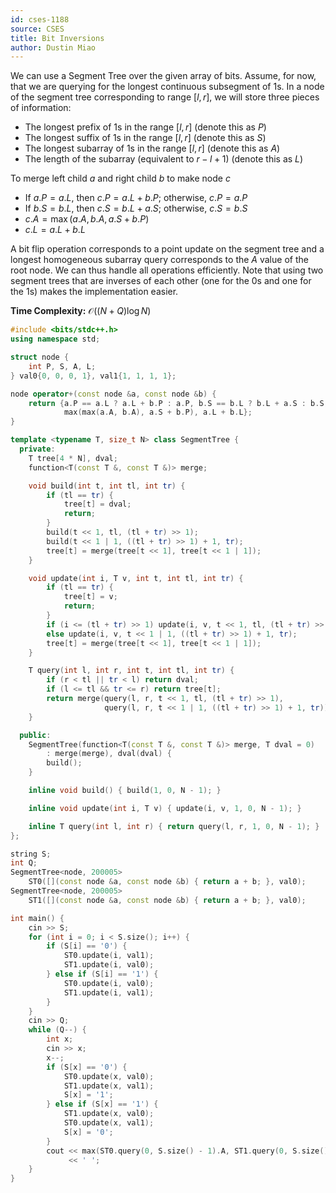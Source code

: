 ```yaml
---
id: cses-1188
source: CSES
title: Bit Inversions
author: Dustin Miao
---
```


We can use a Segment Tree over the given array of bits. Assume, for now, that we are querying for the longest continuous subsegment of 1s. In a node of 
the segment tree corresponding to range $[l, r]$, we will store three pieces of information:
- The longest prefix of 1s in the range $[l, r]$ (denote this as $P$)
- The longest suffix of 1s in the range $[l, r]$ (denote this as $S$)
- The longest subarray of 1s in the range $[l, r]$ (denote this as $A$)
- The length of the subarray (equivalent to $r - l + 1$) (denote this as $L$)

To merge left child $a$ and right child $b$ to make node $c$
- If $a.P = a.L$, then $c.P = a.L + b.P$; otherwise, $c.P = a.P$
- If $b.S = b.L$, then $c.S = b.L + a.S$; otherwise, $c.S = b.S$
- $c.A = \max(a.A, b.A, a.S + b.P)$
- $c.L = a.L + b.L$

A bit flip operation corresponds to a point update on the segment tree and a longest homogeneous subarray query corresponds to the $A$ value of 
the root node. We can thus handle all operations efficiently. Note that using two segment trees that are inverses of each other (one for the 0s and one for the 1s)
makes the implementation easier. 

**Time Complexity:** $\mathcal{O}((N + Q)\log N)$

<LanguageSection>

<CPPSection>
  
```cpp
#include <bits/stdc++.h>
using namespace std;

struct node {
	int P, S, A, L;
} val0{0, 0, 0, 1}, val1{1, 1, 1, 1};

node operator+(const node &a, const node &b) {
	return {a.P == a.L ? a.L + b.P : a.P, b.S == b.L ? b.L + a.S : b.S,
	        max(max(a.A, b.A), a.S + b.P), a.L + b.L};
}

template <typename T, size_t N> class SegmentTree {
  private:
	T tree[4 * N], dval;
	function<T(const T &, const T &)> merge;

	void build(int t, int tl, int tr) {
		if (tl == tr) {
			tree[t] = dval;
			return;
		}
		build(t << 1, tl, (tl + tr) >> 1);
		build(t << 1 | 1, ((tl + tr) >> 1) + 1, tr);
		tree[t] = merge(tree[t << 1], tree[t << 1 | 1]);
	}

	void update(int i, T v, int t, int tl, int tr) {
		if (tl == tr) {
			tree[t] = v;
			return;
		}
		if (i <= (tl + tr) >> 1) update(i, v, t << 1, tl, (tl + tr) >> 1);
		else update(i, v, t << 1 | 1, ((tl + tr) >> 1) + 1, tr);
		tree[t] = merge(tree[t << 1], tree[t << 1 | 1]);
	}

	T query(int l, int r, int t, int tl, int tr) {
		if (r < tl || tr < l) return dval;
		if (l <= tl && tr <= r) return tree[t];
		return merge(query(l, r, t << 1, tl, (tl + tr) >> 1),
		             query(l, r, t << 1 | 1, ((tl + tr) >> 1) + 1, tr));
	}

  public:
	SegmentTree(function<T(const T &, const T &)> merge, T dval = 0)
	    : merge(merge), dval(dval) {
		build();
	}

	inline void build() { build(1, 0, N - 1); }

	inline void update(int i, T v) { update(i, v, 1, 0, N - 1); }

	inline T query(int l, int r) { return query(l, r, 1, 0, N - 1); }
};

string S;
int Q;
SegmentTree<node, 200005>
    ST0([](const node &a, const node &b) { return a + b; }, val0);
SegmentTree<node, 200005>
    ST1([](const node &a, const node &b) { return a + b; }, val0);

int main() {
	cin >> S;
	for (int i = 0; i < S.size(); i++) {
		if (S[i] == '0') {
			ST0.update(i, val1);
			ST1.update(i, val0);
		} else if (S[i] == '1') {
			ST0.update(i, val0);
			ST1.update(i, val1);
		}
	}
	cin >> Q;
	while (Q--) {
		int x;
		cin >> x;
		x--;
		if (S[x] == '0') {
			ST0.update(x, val0);
			ST1.update(x, val1);
			S[x] = '1';
		} else if (S[x] == '1') {
			ST1.update(x, val0);
			ST0.update(x, val1);
			S[x] = '0';
		}
		cout << max(ST0.query(0, S.size() - 1).A, ST1.query(0, S.size() - 1).A)
		     << ' ';
	}
}
```
</CPPSection>

</LanguageSection>
